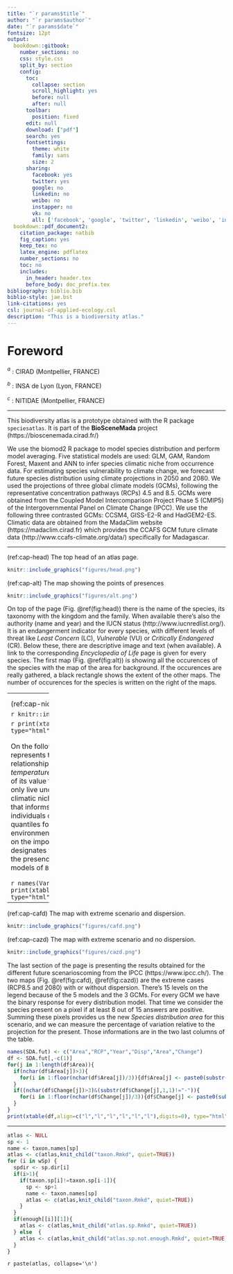 ```yaml
---
title: "`r params$title`"
author: "`r params$author`"
date: "`r params$date`"
fontsize: 12pt
output:
  bookdown::gitbook:
    number_sections: no
    css: style.css
    split_by: section  
    config:
      toc:
        collapse: section
        scroll_highlight: yes
        before: null
        after: null
      toolbar:
        position: fixed
      edit: null
      download: ["pdf"]
      search: yes
      fontsettings:
        theme: white
        family: sans
        size: 2
      sharing:
        facebook: yes
        twitter: yes
        google: no
        linkedin: no
        weibo: no
        instapper: no
        vk: no
        all: ['facebook', 'google', 'twitter', 'linkedin', 'weibo', 'instapaper']  
  bookdown::pdf_document2:
    citation_package: natbib
    fig_caption: yes
    keep_tex: no
    latex_engine: pdflatex
    number_sections: no
    toc: no
    includes:
      in_header: header.tex
      before_body: doc_prefix.tex
bibliography: biblio.bib
biblio-style: jae.bst
link-citations: yes
csl: journal-of-applied-ecology.csl
description: "This is a biodiversity atlas."
---
```


# Foreword

$^a$ : CIRAD (Montpellier, FRANCE)

$^b$ : INSA de Lyon (Lyon, FRANCE)

$^c$ : NITIDAE (Montpellier, FRANCE)

-------------

This biodiversity atlas is a prototype obtained with the R package `speciesatlas`. It is part of the **BioSceneMada** project (https://bioscenemada.cirad.fr/)

We use the biomod2 R package to model species distribution and perform model averaging. Five statistical models are used: GLM, GAM, Random Forest, Maxent and ANN to infer species climatic niche from occurrence data. For estimating species vulnerability to climate change, we forecast future species distribution using climate projections in 2050 and 2080. We used the projections of three global climate models (GCMs), following the representative concentration pathways (RCPs) 4.5 and 8.5. GCMs were obtained from the Coupled Model Intercomparison Project Phase 5 (CMIP5) of the Intergovernmental Panel on Climate Change (IPCC). We use the following three contrasted GCMs: CCSM4, GISS-E2-R and HadGEM2-ES. Climatic data are obtained from the MadaClim website (https://madaclim.cirad.fr) which provides the CCAFS GCM future climate data (http://www.ccafs-climate.org/data/) specifically for Madagascar.

-------------

(ref:cap-head) The top head of an atlas page.

```r
knitr::include_graphics("figures/head.png")
```

<div class="imgcurrent">

(ref:cap-alt) The map showing the points of presences

```r
knitr::include_graphics("figures/alt.png")
```
</div>

<div class="imgcurrent">
On top of the page (Fig. \@ref(fig:head)) there is the name of the species, its taxonomy with the kingdom and the family. When available there's also the authority (name and year) and the IUCN status (http://www.iucnredlist.org/). It is an endangerment indicator for every species, with different levels of threat like *Least Concern* (LC), *Vulnerable* (VU) or *Critically Endangered* (CR). Below these, there are descriptive image and text (when available). A link to the corresponding *Encyclopedia of Life* page is given for every species. The first map (Fig. \@ref(fig:alt)) is showing all the occurences of the species with the map of the area for background. If the occurences are really gathered, a black rectangle shows the extent of the other maps. The number of occurences for the species is written on the right of the maps.
</div>


<div class="regular">
-------------
</div>

<div class="tablecurrent">

(ref:cap-ca) The map presenting the results of the models for the present.

```r
knitr::include_graphics("figures/ca.png")
```

```r
load(paste(rmd.path,"../img/plotting.rda",sep="/"))
rownames(Perf.ca) <- c("Value")
print(xtable(Perf.ca,digits=2,align=c("l","l","l","l","l","l","l")), type="html")
```

</div>

<div class="textcurrent2">
Every species have those items in common, but the presence of the other informations depend on the number of occurences for the species. We chose not to run the models if the species presentes less than 10 observations. For those species, there isn't anything else on the atlas page. For other species with enough occurences, the results of the models are presented over several maps and tables. The second map (Fig. \@ref(fig:ca)) is showing the binary vote for every model concerning the presence of the species. We chose 5 models of BIOMOD2 : *Generalized Linear Model (GLM)*, *Generalized Additive Model (GAM)*, *Random Forest (RF)*, *Maximum Entropy (MaxEnt)* and *Artificial Neural Network (ANN)*.If 3 models or more are considering the presence on a pixel, we admit the species is present there, and it is colored in green on the map. Also there is a table that shows the values for the effectiveness indicators.
</div>



<div class="regular">
-------------
</div>

<div class="tableniche">

(ref:cap-niche) The climatic niche.

```r
knitr::include_graphics("figures/niche.png")
```

```r
print(xtable(niche,digits=0,align=rep("l",length(niche)+1)), type="html")
```

</div>

<div class="imgniche">

On the following section, the graph (Fig. \@ref(fig:niche)) represents the climatic niche of the species based on the relationship between *annual precipitation* and *mean annual temperature* : every species is marked by a dot at the intersection of its value for the two variables. It allows us to see if the species only live under certain conditions. For most of the species, those climatic niches are  relatively gathered. Afterthat there's a first table that informs us on the environmental tendancy for places where individuals of the species where detected. There are the mean and quantiles for every variable studied, it gives an idea on the environment this species need. The second table gives information on the importance of the climatic variables. In other words it designates which are the variables that are conditioning the most the presence of the species. We can read the results for every 5 models of `BIOMOD2`, and there's a synthesis on the two last columns.

</div>

<div class="regular">

```r
names(VarImp) <- c("GAM","RF","MaxE","ANN","mrank","rank")
print(xtable(VarImp,align=c("l","l","l","l","l","l","l","l")), type="html")
```

-------------
</div>

<div class="imgcurrent">
(ref:cap-cafd) The map with extreme scenario and dispersion.

```r
knitr::include_graphics("figures/cafd.png")
```
</div>
<div class="imgcurrent">
(ref:cap-cazd) The map with extreme scenario and no dispersion.

```r
knitr::include_graphics("figures/cazd.png")
```
</div>

<div class="regular">

The last section of the page is presenting the results obtained for the different future scenarioscoming from the IPCC (https://www.ipcc.ch/). The two maps (Fig. \@ref(fig:cafd), \@ref(fig:cazd)) are the extreme cases (RCP8.5 and 2080) with or without dispersion. There's 15 levels on the legend because of the 5 models and the 3 GCMs. For every GCM we have the binary response for every distribution model. That time we consider the species present on a pixel if at least 8 out of 15 answers are positive. Summing these pixels provides us the new *Species distribution area* for this scenario, and we can measure the percentage of variation relative to the projection for the present. Those informations are in the two last columns of the table. 

```r
names(SDA.fut) <- c("Area","RCP","Year","Disp","Area","Change")
df <- SDA.fut[,-c(1)]
for(j in 1:length(df$Area)){
  if(nchar(df$Area[j])>3){
    for(i in 1:floor(nchar(df$Area[j])/3)){df$Area[j] <- paste0(substr(df$Area[j],1,nchar(df$Area[j])-4*i+1)," ",substr(df$Area[j],nchar(df$Area[j])-4*i+2,nchar(df$Area[j])))}
  }
  if((nchar(df$Change[j])>3)&(substr(df$Change[j],1,1)!="-")){
    for(i in 1:floor(nchar(df$Change[j])/3)){df$Change[j] <- paste0(substr(df$Change[j],1,nchar(df$Change[j])-4*i+1)," ",substr(df$Change[j],nchar(df$Change[j])-4*i+2,nchar(df$Change[j])))}
  }
}
print(xtable(df,align=c("l","l","l","l","l","l"),digits=0), type="html")

```
</div>



-------------

\newpage

```r
atlas <- NULL
sp <- 1
name <- taxon.names[sp]
atlas <- c(atlas,knit_child("taxon.Rmkd", quiet=TRUE))
for (i in wSp) {
  spdir <- sp.dir[i]
  if(i>1){
    if(taxon.sp[i]!=taxon.sp[i-1]){
      sp <- sp+1
      name <- taxon.names[sp]
      atlas <- c(atlas,knit_child("taxon.Rmkd", quiet=TRUE))
    }
  }
  if(enough[[i]][1]){
    atlas <- c(atlas,knit_child("atlas.sp.Rmkd", quiet=TRUE))
  } else  {
    atlas <- c(atlas,knit_child("atlas.sp.not.enough.Rmkd", quiet=TRUE))
  }
}
```

`r paste(atlas, collapse='\n')`

